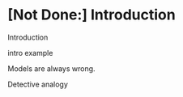 # [Not Done:] Introduction {#intro}

Introduction

intro example




Models are always wrong.

Detective analogy